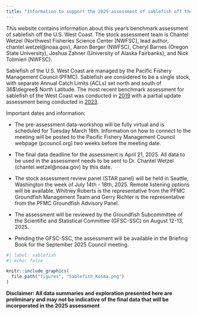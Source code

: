 ```yaml
---
title: "Information to support the 2025 assessment of sablefish off the U.S. West Coast"
---
```


This website contains information about this year's benchmark assessment of sablefish off the U.S. West Coast. The stock assessment team is Chantel Wetzel (Northwest Fisheries Science Center \[NWFSC\], lead author, chantel.wetzel\@noaa.gov), Aaron Berger (NWFSC), Cheryl Barnes (Oregon State University), Joshua Zahner (University of Alaska Fairbanks), and Nick Tolimieri (NWFSC).

Sablefish of the U.S. West Coast are managed by the Pacific Fishery Management Council (PFMC). Sablefish are considered to be a single stock, with separate Annual Catch Limits (ACLs) set north and south of 36$\degree$ North Latitude. The most recent benchmark assessment for sablefish of the West Coast was conducted in [2019](https://www.pcouncil.org/documents/2019/10/status-of-the-sablefish-stock-in-u-s-waters-in-2019-october-22-2019.pdf/) with a partial update assessment being conducted in [2023](https://www.pcouncil.org/documents/2024/02/status-of-sablefish-anoplopoma-fimbria-along-the-u-s-west-coast-in-2023.pdf/).

Important dates and information:

-   The pre-assessment data-workshop will be fully virtual and is scheduled for Tuesday March 18th. Information on how to connect to the meeting will be posted to the Pacific Fishery Management Council webpage (pcouncil.org) two weeks before the meeting date.

-   The final data deadline for the assessment is April 21, 2025. All data to be used in the assessment needs to be sent to Dr. Chantel Wetzel (chantel.wetzel\@noaa.gov) by this date.

-   The stock assessment review panel (STAR panel) will be held in Seattle, Washington the week of July 14th - 18th, 2025. Remote listening options will be available. Whitney Roberts is the representative from the PFMC Groundfish Management Team and Gerry Richter is the representative from the PFMC Groundfish Advisory Panel. 

-  The assessment will be reviewed by the Groundfish Subcommittee of the Scientific and Statistical Committee (GFSC-SSC) on August 12-13, 2025.

-  Pending the GFSC-SSC, the assessment will be available in the Briefing Book for the September 2025 Council meeting.


```r
#| label: sablefish
#| echo: false

knitr::include_graphics(
  file.path("figures", "Sablefish_Kosma.png")
)

```



**Disclaimer: All data summaries and exploration presented here are preliminary and may not be indicative of the final data that will be incorporated in the 2025 assessment**